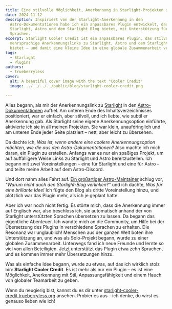 ```yaml
---
title: Eine stilvolle Möglichkeit, Anerkennung in Starlight-Projekten zu geben
date: 2024-11-12
description: Inspiriert von der Starlight-Anerkennung in den
  Astro-Dokumentationen habe ich ein anpassbares Plugin entwickelt, das Links zu
  Starlight, Astro und dem Starlight Blog bietet, mit Unterstützung für mehrere
  Sprachen.
excerpt: Starlight Cooler Credit ist ein anpassbares Plugin, das stilvolle,
  mehrsprachige Anerkennungslinks zu Starlight, Astro und dem Starlight Blog
  bietet – und damit eine kleine Idee in eine globale Zusammenarbeit verwandelt.
tags:
  - Starlight
  - Plugins
authors:
  - trueberryless
cover:
  alt: A beautiful cover image with the text "Cooler Credit"
  image: ../../../../public/blog/starlight-cooler-credit.png

---
```


Alles begann, als mir der Anerkennungslink zu [Starlight](https://starlight.astro.build) in den [Astro-Dokumentationen](https://docs.astro.build) auffiel. Am unteren Ende des Inhaltsverzeichnisses positioniert, war er einfach, aber stilvoll, und ich liebte, wie subtil er Anerkennung gab. Als Starlight seine eigene Anerkennungsoption einführte, aktivierte ich sie in all meinen Projekten. Sie war klein, unaufdringlich und am unteren Ende jeder Seite platziert – nett, aber leicht zu übersehen.

Da dachte ich, *Was ist, wenn andere eine coolere Anerkennungsoption möchten, wie die aus den Astro-Dokumentationen?* Also machte ich mich daran, ein Plugin zu erstellen. Anfangs war es nur ein spaßiges Projekt, um auf auffälligere Weise Links zu Starlight und Astro bereitzustellen. Ich begann mit zwei Voreinstellungen – eine für Starlight und eine für Astro – und teilte meine Arbeit auf dem Astro-Discord.

Und dort nahm alles Fahrt auf. [Ein großartiger Astro-Maintainer](https://www.rainsberger.ca/) schlug vor, *"Warum nicht auch den Starlight-Blog verlinken?"* und ich dachte, *Was für eine brillante Idee!* Ich fügte den Blog als dritte Voreinstellung hinzu, und plötzlich war das Plugin mehr, als ich je geplant hatte.

Aber ich war noch nicht fertig. Es störte mich, dass die Anerkennung immer auf Englisch war, also beschloss ich, sie automatisch anhand der von Starlight unterstützten Sprachen übersetzen zu lassen. Da begann das eigentliche Abenteuer. Ich wandte mich an die Community, um Hilfe bei der Übersetzung des Plugins in verschiedene Sprachen zu erhalten. Die Resonanz war unglaublich! Menschen aus der ganzen Welt boten ihre Unterstützung an, und was als Solo-Projekt begann, wurde zu einer globalen Zusammenarbeit. Unterwegs fand ich neue Freunde und lernte so viel von allen Beteiligten. Jetzt unterstützt das Plugin etwa zehn Sprachen, und es kommen immer mehr Übersetzungen hinzu.

Was als einfache Idee begann, wurde zu etwas, auf das ich wirklich stolz bin: **Starlight Cooler Credit**. Es ist mehr als nur ein Plugin – es ist eine Möglichkeit, Anerkennung mit Stil, Anpassungsfähigkeit und einem Hauch von globaler Teamarbeit zu geben.

Wenn du neugierig bist, kannst du es dir unter [starlight-cooler-credit.trueberryless.org](https://starlight-cooler-credit.trueberryless.org/) ansehen. Probier es aus – ich denke, du wirst es genauso lieben wie ich!

